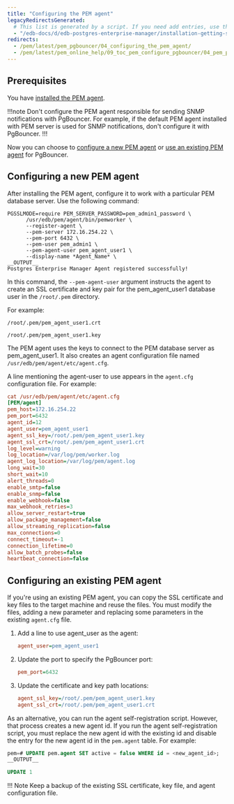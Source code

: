 ```yaml
---
title: "Configuring the PEM agent"
legacyRedirectsGenerated:
  # This list is generated by a script. If you need add entries, use the `legacyRedirects` key.
  - "/edb-docs/d/edb-postgres-enterprise-manager/installation-getting-started/pgbouncer-configuration-guide/8.0/configuring_the_pem_agent.html"
redirects:
  - /pem/latest/pem_pgbouncer/04_configuring_the_pem_agent/
  - /pem/latest/pem_online_help/09_toc_pem_configure_pgbouncer/04_pem_pgbouncer_configuring_pem_agent/
---
```


## Prerequisites 

You have [installed the PEM agent](../../installing_pem_agent/).

!!!note 
   Don't configure the PEM agent responsible for sending SNMP notifications with PgBouncer. For example, if the default PEM agent installed with PEM server is used for SNMP notifications, don't configure it with PgBouncer.
!!!

Now you can choose to [configure a new PEM agent](#configuring-a-new-pem-agent) or [use an existing PEM agent](#configuring-an-existing-pem-agent) for PgBouncer. 

## Configuring a new PEM agent

After installing the PEM agent, configure it to work with a particular PEM database server. Use the following command:

```shell
PGSSLMODE=require PEM_SERVER_PASSWORD=pem_admin1_password \
      /usr/edb/pem/agent/bin/pemworker \
      --register-agent \
      --pem-server 172.16.254.22 \
      --pem-port 6432 \
      --pem-user pem_admin1 \
      --pem-agent-user pem_agent_user1 \
      --display-name *Agent_Name* \
__OUTPUT__
Postgres Enterprise Manager Agent registered successfully!
```

In this command, the `--pem-agent-user` argument instructs the agent to create an SSL certificate and key pair for the pem_agent_user1 database user in the `/root/.pem` directory.

For example:

```shell
/root/.pem/pem_agent_user1.crt

/root/.pem/pem_agent_user1.key
```

The PEM agent uses the keys to connect to the PEM database server as pem_agent_user1. It also creates an agent configuration file named `/usr/edb/pem/agent/etc/agent.cfg`.

A line mentioning the agent-user to use appears in the `agent.cfg` configuration file. For example:

```ini
cat /usr/edb/pem/agent/etc/agent.cfg
[PEM/agent]
pem_host=172.16.254.22
pem_port=6432
agent_id=12
agent_user=pem_agent_user1
agent_ssl_key=/root/.pem/pem_agent_user1.key
agent_ssl_crt=/root/.pem/pem_agent_user1.crt
log_level=warning
log_location=/var/log/pem/worker.log
agent_log_location=/var/log/pem/agent.log
long_wait=30
short_wait=10
alert_threads=0
enable_smtp=false
enable_snmp=false
enable_webhook=false
max_webhook_retries=3
allow_server_restart=true
allow_package_management=false
allow_streaming_replication=false
max_connections=0
connect_timeout=-1
connection_lifetime=0
allow_batch_probes=false
heartbeat_connection=false
```

## Configuring an existing PEM agent

If you're using an existing PEM agent, you can copy the SSL certificate and key files to the target machine and reuse the files. You must modify the files, adding a new parameter and replacing some parameters in the existing `agent.cfg` file.

1.  Add a line to use agent_user as the agent:

    ```ini
    agent_user=pem_agent_user1
    ```

1.  Update the port to specify the PgBouncer port:

    ```ini
    pem_port=6432
    ```

1.  Update the certificate and key path locations:

    ```ini
    agent_ssl_key=/root/.pem/pem_agent_user1.key
    agent_ssl_crt=/root/.pem/pem_agent_user1.crt
    ```

As an alternative, you can run the agent self-registration script. However, that process creates a new agent id. If you run the agent self-registration script, you must replace the new agent id with the existing id and disable the entry for the new agent id in the `pem.agent` table. For example:

```sql
pem=# UPDATE pem.agent SET active = false WHERE id = <new_agent_id>;
__OUTPUT__

UPDATE 1
```

!!! Note
    Keep a backup of the existing SSL certificate, key file, and agent configuration file.
